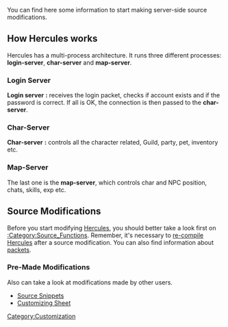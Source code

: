 {{outdated}}

You can find here some information to start making server-side source modifications.

== How Hercules works ==
Hercules has a multi-process architecture. It runs three different processes: '''login-server''', '''char-server''' and '''map-server'''.

=== Login Server ===
'''Login server''' ''':''' receives the login packet, checks if account exists and if the password is correct. If all is OK, the connection is then passed to the '''char-server'''.

=== Char-Server ===

'''Char-server''' ''':''' controls all the character related, Guild, party, pet, inventory etc.

=== Map-Server ===
The last one is the '''map-server''', which controls char and NPC position, chats, skills, exp etc.

== Source Modifications ==
Before you start modifying [[Hercules]], you should better take a look first on [[:Category:Source_Functions]]. 
Remember, it's necessary to [[Compiling|re-compile]] [[Hercules]] after a source modification.
You can also find information about [[packets]].

=== Pre-Made Modifications ===
Also can take a look at modifications made by other users.
* [[:Category:Source Snippets|Source Snippets]]
* [[Customizing Sheet]]

[[Category:Customization]]